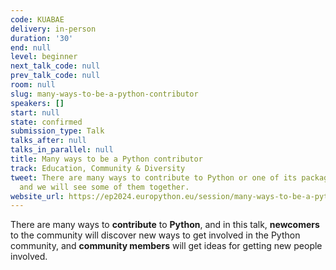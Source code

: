 ```yaml
---
code: KUABAE
delivery: in-person
duration: '30'
end: null
level: beginner
next_talk_code: null
prev_talk_code: null
room: null
slug: many-ways-to-be-a-python-contributor
speakers: []
start: null
state: confirmed
submission_type: Talk
talks_after: null
talks_in_parallel: null
title: Many ways to be a Python contributor
track: Education, Community & Diversity
tweet: There are many ways to contribute to Python or one of its packages or frameworks,
  and we will see some of them together.
website_url: https://ep2024.europython.eu/session/many-ways-to-be-a-python-contributor
---
```


There are many ways to **contribute** to **Python**, and in this talk, **newcomers** to the community will discover new ways to get involved in the Python community, and **community members** will get ideas for getting new people involved.
